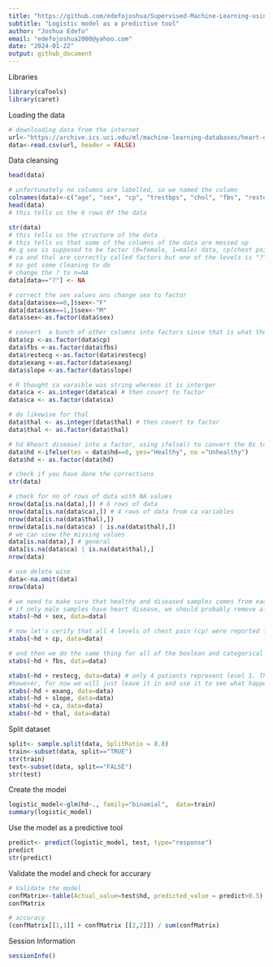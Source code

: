 ```yaml
---
title: "https://github.com/edefojoshua/Supervised-Machine-Learning-using-classification-algorithm.git"
subtitle: "Logistic model as a predictive tool"
author: "Joshua Edefo"
email: "edefojoshua2000@yahoo.com"
date: "2024-01-22"
output: github_document
---
```

Libraries
```r
library(caTools)
library(caret)

```
Loading the data


```r
# downloading data from the internet
url<-"https://archive.ics.uci.edu/ml/machine-learning-databases/heart-disease/processed.cleveland.data"
data<-read.csv(url, header = FALSE)
```
Data cleansing

```r

head(data)

# unfortunately no columns are labelled, so we named the column
colnames(data)<-c("age", "sex", "cp", "trestbps", "chol", "fbs", "restecg","thalach", "exang", "oldpeak","slope","ca", "thal","hd")
head(data)
# this tells us the 6 rows 0f the data

str(data)
# this tells us the structure of the data
# this tells us that some of the columns of the data are messed up  
#e.g sex is supposed to be factor (0=female, 1=male) data, cp(chest pain) also suppose to be factor representing different levels of pain
# ca and thal are correctly called factors but one of the levels is "?" when we need it to be NA
# so got some cleaning to do
# change the ? to n=NA
data[data=="?"] <- NA

# correct the sex values ans change sex to factor
data[data$sex==0,]$sex<-"F"
data[data$sex==1,]$sex<-"M"
data$sex<-as.factor(data$sex)

# convert  a bunch of other columns into factors since that is what they are supposed o be
data$cp <-as.factor(data$cp)
data$fbs <-as.factor(data$fbs)
data$restecg <-as.factor(data$restecg)
data$exang <-as.factor(data$exang)
data$slope <-as.factor(data$slope)

# R thought ca varaible was string whereas it is interger
data$ca <- as.integer(data$ca) # then covert to factor
data$ca <- as.factor(data$ca)

# do likewise for thal
data$thal <- as.integer(data$thal) # then covert to factor
data$thal <- as.factor(data$thal)

# hd 8heart disease) into a factor, using ifelse() to convert the 0s to "Healthy" and the 1s to "Unhealthy"
data$hd <-ifelse(tes = data$hd==0, yes="Healthy", no ="Unhealthy")
data$hd <- as.factor(data$hd)

# check if you have done the corrections
str(data)

# check for no of rows of data with NA values
nrow(data[is.na(data),]) # 6 rows of data
nrow(data[is.na(data$ca),]) # 4 rows of data from ca variables
nrow(data[is.na(data$thal),]) 
nrow(data[is.na(data$ca) | is.na(data$thal),])
# we can view the missing values
data[is.na(data),] # general
data[is.na(data$ca) | is.na(data$thal),]
nrow(data)

# use delete wise
data<-na.omit(data)
nrow(data)

# we need to make sure that healthy and diseased samples comes from each gender, 
# if only male samples have heart disease, we should probably remove all femeles from the model
xtabs(~hd + sex, data=data)

# now let's cerify that all 4 levels of chest pain (cp) were reported for by bunch of patients
xtabs(~hd + cp, data=data)

# and then we do the same thing for all of the boolean and categorical variables that we are using to predict heart disease
xtabs(~hd + fbs, data=data)

xtabs(~hd + restecg, data=data) # only 4 patients represent level 1. This could, potentially, get in the way of finding the best fitting line.
#however, for now we will just leave it in and use it to see what happens
xtabs(~hd + exang, data=data)
xtabs(~hd + slope, data=data)
xtabs(~hd + ca, data=data)
xtabs(~hd + thal, data=data)
```

 Split dataset

```r
split<- sample.split(data, SplitRatio = 0.8)
train<-subset(data, split=="TRUE")
str(train)
test<-subset(data, split=="FALSE")
str(test)
```

Create the model
```r
logistic_model<-glm(hd~., family="binomial",  data=train) 
summary(logistic_model)

```
Use the model as a predictive tool

```r
predict<- predict(logistic_model, test, type="response")
predict
str(predict)

```
Validate the model and check for accurary

```r
# Validate the model
confMatrix<-table(Actual_value=test$hd, predicted_value = predict>0.5)
confMatrix

# accuracy
(confMatrix[[1,1]] + confMatrix [[2,2]]) / sum(confMatrix)

```
Session Information

```r
sessionInfo()
```